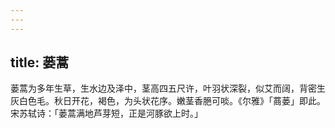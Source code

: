 ```yaml
---
---
---
```

title: 蒌蒿
---



蒌蒿为多年生草，生水边及泽中，茎高四五尺许，叶羽状深裂，似艾而阔，背密生灰白色毛。秋日开花，褐色，为头状花序。嫩茎香脃可啖。《尔雅》「蔏蒌」即此。宋苏轼诗：「蒌蒿满地芦芽短，正是河豚欲上时。」
